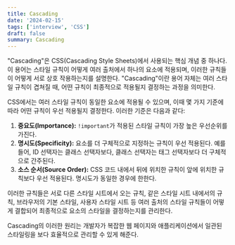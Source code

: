 ```yaml
---
title: Cascading
date: '2024-02-15'
tags: ['interview', 'CSS']
draft: false
summary: Cascading
---
```


"Cascading"은 CSS(Cascading Style Sheets)에서 사용되는 핵심 개념 중 하나다. 이 용어는 스타일 규칙이 어떻게 여러 출처에서 하나의 요소에 적용되며, 이러한 규칙들이 어떻게 서로 상호 작용하는지를 설명한다. "Cascading"이란 용어 자체는 여러 스타일 규칙이 겹쳐질 때, 어떤 규칙이 최종적으로 적용될지 결정하는 과정을 의미한다.

CSS에서는 여러 스타일 규칙이 동일한 요소에 적용될 수 있으며, 이때 몇 가지 기준에 따라 어떤 규칙이 우선 적용될지 결정한다. 이러한 기준은 다음과 같다:

1. **중요도(Importance):** `!important`가 적용된 스타일 규칙이 가장 높은 우선순위를 가진다.
2. **명시도(Specificity):** 요소를 더 구체적으로 지정하는 규칙이 우선 적용된다. 예를 들어, ID 선택자는 클래스 선택자보다, 클래스 선택자는 태그 선택자보다 더 구체적으로 간주된다.
3. **소스 순서(Source Order):** CSS 코드 내에서 뒤에 위치한 규칙이 앞에 위치한 규칙보다 우선 적용된다. 명시도가 동일한 경우에 한한다.

이러한 규칙들은 서로 다른 스타일 시트에서 오는 규칙, 같은 스타일 시트 내에서의 규칙, 브라우저의 기본 스타일, 사용자 스타일 시트 등 여러 출처의 스타일 규칙들이 어떻게 결합되어 최종적으로 요소의 스타일을 결정하는지를 관리한다.

Cascading의 이러한 원리는 개발자가 복잡한 웹 페이지와 애플리케이션에서 일관된 스타일링을 보다 효율적으로 관리할 수 있게 해준다.